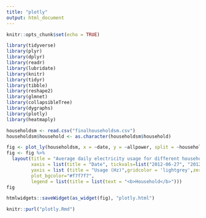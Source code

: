 ```yaml
---
title: "plotly"
output: html_document
---
```


```r
knitr::opts_chunk$set(echo = TRUE)
```


```r
library(tidyverse)
library(plyr)
library(dplyr)
library(readr)
library(lubridate)
library(knitr)
library(tidyr)
library(tibble)
library(reshape2)
library(glmnet)
library(collapsibleTree)
library(dygraphs)
library(plotly)
library(heatmaply)
```


```r
householdsm <- read.csv("finalhouseholdsm.csv")
householdsm$household <- as.character(householdsm$household)
```


```r
fig <- plot_ly(householdsm, x = ~date, y = ~allpower, split = ~household , color = ~household, type = 'scatter', mode = 'lines+markers', marker = list(size = 6))
fig <- fig %>% 
  layout(title = "Average daily electricity usage for different households",
         xaxis = list(title = "Date", tickvals=list("2012-06-27", "2012-08-20", "2012-10-14", "2012-12-7", "2013-01-31"),gridcolor = 'lightgrey',zerolinecolor = 'lightgrey'),
         yaxis = list (title = "Usage (Hz)",gridcolor = 'lightgrey',zerolinecolor = 'lightgrey'),
         plot_bgcolor="#f7f7f7",
         legend = list(title = list(text = "<b>Household</b>")))
fig
```


```r
htmlwidgets::saveWidget(as_widget(fig), "plotly.html")
```


```r
knitr::purl("plotly.Rmd")

```